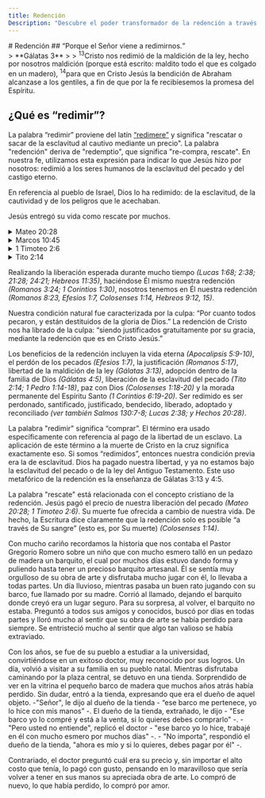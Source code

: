 ```yaml
---
title: Redención
Description: "Descubre el poder transformador de la redención a través de Jesucristo en este texto reflexivo. Explora cómo la redención libera del pecado y ofrece una nueva vida en Cristo. A través de una emotiva historia, comprende cómo este acto de amor restaura lo perdido. Con referencias bíblicas y un lenguaje accesible, te invita a reflexionar sobre el significado personal de la redención en tu vida."
---
```

<hgroup>
# Redención
## <q>Porque el Señor viene a redimirnos.</q>
</hgroup>
> **Gálatas 3**
>
> <sup>13</sup>Cristo nos redimió de la maldición de la ley, hecho por nosotros maldición (porque está escrito: maldito todo el que es colgado en un madero), <sup>14</sup>para que en Cristo Jesús la bendición de Abraham alcanzase a los gentiles, a fin de que por la fe recibíesemos la promesa del Espíritu.

## ¿Qué es <q>redimir</q>?

La palabra <q>redimir</q> proviene del latín [<q>redimere</q>](https://www.online-latin-dictionary.com/latin-english-dictionary.php?lemma=REDIMO100) y significa "rescatar o sacar de la esclavitud al cautivo mediante un precio". La palabra "redención" deriva de "redemptio", que significa "re-compra, rescate". En nuestra fe, utilizamos esta expresión para indicar lo que Jesús hizo por nosotros: redimió a los seres humanos de la esclavitud del pecado y del castigo eterno.

En referencia al pueblo de Israel, Dios lo ha redimido: de la esclavitud, de la cautividad y de los peligros que le acechaban.

Jesús entregó su vida como rescate por muchos.

 <details>
 <summary>Mateo 20:28</summary>
 <sup>28</sup>como el Hijo del Hombre no vino para ser servido, sino para servir, y para dar su vida en rescate por muchos.
 </details>

 <details>
 <summary>Marcos 10:45</summary>
 <sup>45</sup>Porque el Hijo del Hombre no vino para ser servido, sino para servir, y para dar su vida en rescate por muchos.
 </details>

<details>
 <summary>1 Timoteo 2:6</summary>
 <sup>6</sup>el cual se dio a sí mismo en rescate por todos, de lo cual se dio testimonio a su debido tiempo.
 </details>

 <details>
 <summary>Tito 2:14</summary>
 <sup>14</sup>quien se dio a sí mismo por nosotros para redimirnos de toda iniquidad y purificar para sí un pueblo propio, celoso de buenas obras.
 </details>

Realizando la liberación esperada durante mucho tiempo *(Lucas 1:68; 2:38; 21:28; 24:21; Hebreos 11:35)*, haciéndose Él mismo nuestra redención *(Romanos 3:24; 1 Corintios 1:30)*, nosotros tenemos en Él nuestra redención *(Romanos 8:23, Efesios 1:7, Colosenses 1:14, Hebreos 9:12, 15)*.

Nuestra condición natural fue caracterizada por la culpa: “Por cuanto todos pecaron, y están destituidos de la gloria de Dios.” La redención de Cristo nos ha librado de la culpa: “siendo justificados gratuitamente por su gracia, mediante la redención que es en Cristo Jesús.”

Los beneficios de la redención incluyen la vida eterna *(Apocalipsis 5:9-10)*, el perdón de los pecados *(Efesios 1:7)*, la justificación *(Romanos 5:17)*, libertad de la maldición de la ley *(Gálatas 3:13)*, adopción dentro de la familia de Dios *(Gálatas 4:5)*, liberación de la esclavitud del pecado *(Tito 2:14; 1 Pedro 1:14-18)*, paz con Dios *(Colosenses 1:18-20)* y la morada permanente del Espíritu Santo *(1 Corintios 6:19-20)*. Ser redimido es ser perdonado, santificado, justificado, bendecido, liberado, adoptado y reconciliado *(ver también Salmos 130:7-8; Lucas 2:38; y Hechos 20:28)*.

La palabra "redimir" significa “comprar”. El término era usado específicamente con referencia al pago de la libertad de un esclavo. La aplicación de este término a la muerte de Cristo en la cruz significa exactamente eso. Si somos “redimidos”, entonces nuestra condición previa era la de esclavitud. Dios ha pagado nuestra libertad, y ya no estamos bajo la esclavitud del pecado o de la ley del Antiguo Testamento. Este uso metafórico de la redención es la enseñanza de Gálatas 3:13 y 4:5.

La palabra "rescate" está relacionada con el concepto cristiano de la redención. Jesús pagó el precio de nuestra liberación del pecado *(Mateo 20:28; 1 Timoteo 2:6)*. Su muerte fue ofrecida a cambio de nuestra vida. De hecho, la Escritura dice claramente que la redención solo es posible “a través de Su sangre” (esto es, por Su muerte) *(Colosenses 1:14)*.

Con mucho cariño recordamos la historia que nos contaba el Pastor Gregorio Romero sobre un niño que con mucho esmero talló en un pedazo de madera un barquito, el cual por muchos días estuvo dando forma y puliendo hasta tener un precioso barquito artesanal. Él se sentía muy orgulloso de su obra de arte y disfrutaba mucho jugar con él, lo llevaba a todas partes. Un día lluvioso, mientras pasaba un buen rato jugando con su barco, fue llamado por su madre. Corrió al llamado, dejando el barquito donde creyó era un lugar seguro. Para su sorpresa, al volver, el barquito no estaba. Preguntó a todos sus amigos y conocidos, buscó por días en todas partes y lloró mucho al sentir que su obra de arte se había perdido para siempre. Se entristeció mucho al sentir que algo tan valioso se había extraviado.

Con los años, se fue de su pueblo a estudiar a la universidad, convirtiéndose en un exitoso doctor, muy reconocido por sus logros. Un día, volvió a visitar a su familia en su pueblo natal. Mientras disfrutaba caminando por la plaza central, se detuvo en una tienda. Sorprendido de ver en la vitrina el pequeño barco de madera que muchos años atrás había perdido. Sin dudar, entró a la tienda, expresando que era el dueño de aquel objeto. -"Señor", le dijo al dueño de la tienda - “ese barco me pertenece, yo lo hice con mis manos” -. El dueño de la tienda, extrañado, le dijo - "Ese barco yo lo compré y está a la venta, si lo quieres debes comprarlo" -. - "Pero usted no entiende", replicó el doctor - "ese barco yo lo hice, trabajé en él con mucho esmero por muchos días" -. - "No importa", respondió el dueño de la tienda, "ahora es mío y si lo quieres, debes pagar por él" -.

Contrariado, el doctor preguntó cuál era su precio y, sin importar el alto costo que tenía, lo pagó con gusto, pensando en lo maravilloso que sería volver a tener en sus manos su apreciada obra de arte. Lo compró de nuevo, lo que había perdido, lo compró por amor.
